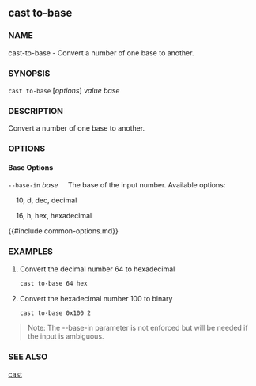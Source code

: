 ## cast to-base

### NAME

cast-to-base - Convert a number of one base to another.

### SYNOPSIS

``cast to-base`` [*options*] *value* *base*

### DESCRIPTION

Convert a number of one base to another.

### OPTIONS

#### Base Options

`--base-in` *base*
&nbsp;&nbsp;&nbsp;&nbsp;The base of the input number. Available options:

&nbsp;&nbsp;&nbsp;&nbsp;10, d, dec, decimal

&nbsp;&nbsp;&nbsp;&nbsp;16, h, hex, hexadecimal

{{#include common-options.md}}

### EXAMPLES

1. Convert the decimal number 64 to hexadecimal
    ```sh
    cast to-base 64 hex
    ```

2. Convert the hexadecimal number 100 to binary
    ```sh
    cast to-base 0x100 2
    ```

> Note: The --base-in parameter is not enforced but will be needed if the input is ambiguous.

### SEE ALSO

[cast](./cast.md)

